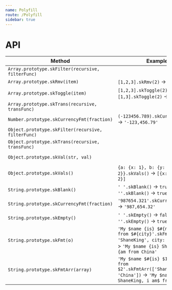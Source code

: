 ```yaml
---
name: Polyfill
route: /Polyfill
sidebar: true
---
```



# API
| Method | Example | Remark |
| -- | -- | -- |
| `Array.prototype.skFilter(recursive, filterFunc)` | | |
| `Array.prototype.skRmv(item)` | `[1,2,3].skRmv(2)` -> `[1,3]` | |
| `Array.prototype.skToggle(item)` | `[1,2,3].skToggle(2)` -> `[1,3]`, `[1,3].skToggle(2)` -> `[1,2,3]` | |
| `Array.prototype.skTrans(recursive, transFunc)` | | |
| `Number.prototype.skCurrencyFmt(fraction)` | `(-123456.789).skCurrencyFmt(2)` -> `'-123,456.79'` | |
| `Object.prototype.skFilter(recursive, filterFunc)` | | |
| `Object.prototype.skTrans(recursive, transFunc)` | | |
| `Object.prototype.skVal(str, val)` | | like `$.val()` |
| `Object.prototype.skVals()` | `{a: {x: 1}, b: {y: 2}}.skVals()` -> `[{x: 1}, {y: 2}]` | |
| `String.prototype.skBlank()` | `' '.skBlank()` -> `true`, `''.skBlank()` -> `true` | |
| `String.prototype.skCurrencyFmt(fraction)` | `'987654.321'.skCurrencyFmt(2)` -> `'987,654.32'` | |
| `String.prototype.skEmpty()` | `' '.skEmpty()` -> `false`, `''.skEmpty()` -> `true` | |
| `String.prototype.skFmt(o)` | `'My $name {is} $#{name}, i {am from $#{city}'.skFmt({name: 'ShaneKing', city: 'China'})` -> `'My $name {is} ShaneKing, i {am from China'` | |
| `String.prototype.skFmtArr(array)` | `'My $name $#{is} $1, i am$ from $2'.skFmtArr(['ShaneKing', 'China'])` -> `'My $name $#{is} ShaneKing, i am$ from China'` | |
